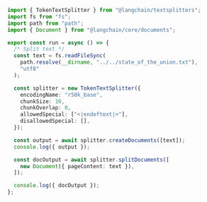 ```typescript
import { TokenTextSplitter } from "@langchain/textsplitters";
import fs from "fs";
import path from "path";
import { Document } from "@langchain/core/documents";

export const run = async () => {
  /* Split text */
  const text = fs.readFileSync(
    path.resolve(__dirname, "../../state_of_the_union.txt"),
    "utf8"
  );

  const splitter = new TokenTextSplitter({
    encodingName: "r50k_base",
    chunkSize: 10,
    chunkOverlap: 0,
    allowedSpecial: ["<|endoftext|>"],
    disallowedSpecial: [],
  });

  const output = await splitter.createDocuments([text]);
  console.log({ output });

  const docOutput = await splitter.splitDocuments([
    new Document({ pageContent: text }),
  ]);

  console.log({ docOutput });
};
```